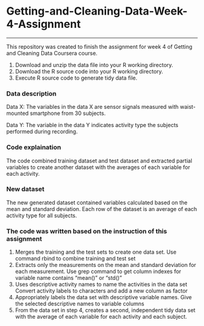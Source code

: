 # Getting-and-Cleaning-Data-Week-4-Assignment 
________

This repository was created to finish the assignment for week 4 of Getting and Cleaning Data Coursera course.

1. Download and unzip the data file into your R working directory.
2. Download the R source code into your R working directory.
3. Execute R source code to generate tidy data file.

### Data description
Data X: The variables in the data X are sensor signals measured with waist-mounted smartphone from 30 subjects. 

Data Y: The variable in the data Y indicates activity type the subjects performed during recording.

### Code explaination
The code combined training dataset and test dataset and extracted partial variables to create another dataset with the averages of each variable for each activity.

### New dataset
The new generated dataset contained variables calculated based on the mean and standard deviation. Each row of the dataset is an average of each activity type for all subjects.

### The code was written based on the instruction of this assignment
1. Merges the training and the test sets to create one data set. Use command rbind to combine training and test set
2. Extracts only the measurements on the mean and standard deviation for each measurement. Use grep command to get column indexes for variable name contains "mean()" or "std()"
3. Uses descriptive activity names to name the activities in the data set Convert activity labels to characters and add a new column as factor
4. Appropriately labels the data set with descriptive variable names. Give the selected descriptive names to variable columns
5. From the data set in step 4, creates a second, independent tidy data set with the average of each variable for each activity and each subject.